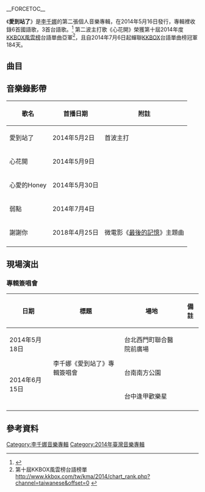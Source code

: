{{Album infobox
| Name = 愛到站了
| Type = [[專輯|專輯]]
| Artist = [[李千娜|李千娜]]
| Cover = 愛到站了專輯.jpg
| Released = 2014年5月16日
| Recorded = 
| Genre = 國語流行
| Length = {{Duration|m=36|s=28}} 
| Label = [[環球唱片|環球唱片]]
| Number =
| Producer = 
| Reviews = 
| Last album  = [[李千娜_同名專輯|李千娜]]<br>(2011年)
| This album  = '''愛到站了'''<br>(2014年)
| Next album  = [[說實話|說實話]]<br>(2016年)
| Misc =
}}
__FORCETOC__

《'''愛到站了'''》是[[李千娜|李千娜]]的第二張個人音樂專輯，在2014年5月16日發行，專輯裡收錄6首國語歌，3首台語歌。<ref>{{cite news | language = zh | url = http://www.wownews.tw/newsdetail/motion/14640 | title = 李千娜睽違3年《愛到站了》網友讚:歌聲有戲！更有感情！ | publisher = WOWnews | date = 2014-05-01 | accessdate = 2017-04-02 | archive-date = 2017-04-02 | archive-url = https://web.archive.org/web/20170402171106/http://www.wownews.tw/newsdetail/motion/14640 | dead-url = no }}</ref>
第二波主打歌《心花開》榮獲第十屆2014年度[[KKBOX風雲榜|KKBOX風雲榜]]台語單曲亞軍<ref>第十屆KKBOX風雲榜台語榜單 http://www.kkbox.com/tw/kma/2014/chart_rank.php?channel=taiwanese&offset=0 {{Wayback|url=http://www.kkbox.com/tw/kma/2014/chart_rank.php?channel=taiwanese&offset=0 |date=20150123161030 }}</ref>，且自2014年7月6日起蟬聯[[KKBOX|KKBOX]]台語單曲榜冠軍184天。

==曲目==
{{Tracklist
| headline = CD

| title1 = 愛到站了
| longnote1 = '''第一波主打'''<br>電視劇《[[熱海戀歌|熱海戀歌]]》片尾曲
| lyrics1 = [[張簡君偉|張簡君偉]]
| music1 = 張簡君偉
| arranger1 = [[樊哲忠|樊哲忠]]、[[游政豪|游政豪]]
| producer1 = 張簡君偉
| length1 = 3:42

| title2 = 心花開
| longnote2 = '''第二波主打'''<br>[[台語|台語]]歌曲<br>電視劇《熱海戀歌》插曲
| lyrics2 = [[阿弟仔|阿弟仔]]
| music2 = 阿弟仔
| arranger2 = [[廖偉傑|廖偉傑]]
| producer2 = 阿弟仔
| length2 = 3:04

| title3 = 弱點
| longnote3 = '''第四波主打'''
| lyrics3 = [[馬嵩惟|馬嵩惟]]
| music3 = [[陳啟樂|陳啟樂]]
| arranger3 = [[林於賢|林於賢]]
| producer3 = 阿弟仔
| length3 = 4:15

| title4 = 不上班
| longnote4 = 
| lyrics4 = [[都智文|都智文]]
| music4 = 張簡君偉
| arranger4 = 都智文
| producer4 = 張簡君偉
| length4 = 3:23

| title5 = 致命的錯覺
| longnote5 = 
| lyrics5 = [[姚若龍|姚若龍]]
| music5 = [[易桀齊|易桀齊]]、[[伍冠諺|伍冠諺]]
| arranger5 = [[林欣彥|林欣彥]]
| producer5 = 阿弟仔
| length5 = 4:18

| title6 = 美麗的意外
| longnote6 = 台語歌曲<br>電視劇《熱海戀歌》插曲
| lyrics6 = 阿弟仔
| music6 = 阿弟仔
| arranger6 = 廖偉傑
| producer6 = 阿弟仔
| length6 = 4:20

| title7 = 一次就夠
| longnote7 = 
| lyrics7 = [[藍小邪|藍小邪]]
| music7 = 游政豪
| arranger7 = 林欣彥、[[陳君豪|陳君豪]]
| producer7 = 阿弟仔
| length7 = 4:17

| title8 = 謝謝你
| longnote8 = '''李千娜第一首詞曲全創作'''<br>微電影《[[最後的記憶|最後的記憶]]》主題曲
| lyrics8 = [[李千娜|李千娜]]
| music8 = 李千娜
| arranger8 = 廖偉傑
| producer8 = 廖偉傑
| length8 = 3:53

| title9 = 心愛的Honey（feat. [[李李仁|李李仁]]）
| longnote9 = '''第三波主打'''<br>台語歌曲<br>電視劇《熱海戀歌》主題曲
| lyrics9 = [[蕭福德|蕭福德]]
| music9 = 蕭福德
| arranger9 = [[涂惠源|涂惠源]]
| producer9 = [[吳大衛|吳大衛]]
| length9 = 5:16

}}

==音樂錄影帶==
{| class="wikitable"
! 歌名 !! 首播日期 !! 附註
|-
| 愛到站了 || 2014年5月2日  || 首波主打
|-
| 心花開 || 2014年5月9日  ||
|-
| 心愛的Honey || 2014年5月30日 ||
|-
| 弱點 || 2014年7月4日 ||
|-
| 謝謝你 || 2018年4月25日 || 微電影《[[最後的記憶|最後的記憶]]》主題曲
|-
|}

== 現場演出 ==
=== 專輯簽唱會 ===
{| class="wikitable"  
 |- bgcolor="#0000ff"
!日期!!標題!!場地!!備註
|-
| 2014年5月18日 || rowspan="3"| 李千娜《愛到站了》專輯簽唱會 || 台北西門町聯合醫院前廣場 || 
|-
| rowspan="2"| 2014年6月15日 || 台南南方公園 || 
|-
| 台中逢甲歡樂星 || 
|-
|}

==參考資料==
{{reflist}}

[[Category:李千娜音樂專輯|Category:李千娜音樂專輯]]
[[Category:2014年臺灣音樂專輯|Category:2014年臺灣音樂專輯]]